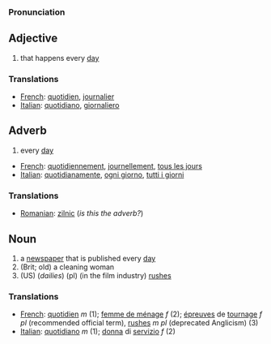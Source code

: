 === Pronunciation ===
[[]]

== Adjective ==

# that happens every [[day]]

=== Translations ===

*[[French]]: [[quotidien]], [[journalier]]
*[[Italian]]: [[quotidiano]], [[giornaliero]]

== Adverb ==

# every [[day]]

*[[French]]: [[quotidiennement]], [[journellement]], [[tous les jours]]
*[[Italian]]: [[quotidianamente]], [[ogni giorno]], [[tutti i giorni]]

=== Translations ===

*[[Romanian]]: [[zilnic]] (''is this the adverb?'')

== Noun ==

# a [[newspaper]] that is published every [[day]]
# (Brit; old) a cleaning woman
# (US) (''dailies'') (pl) (in the film industry) [[rushes]]

===Translations===
*[[French]]: [[quotidien]] ''m'' (1); [[femme de ménage]] ''f'' (2); [[épreuves]] de [[tournage]] ''f pl'' (recommended official term), [[rushes]] ''m pl'' (deprecated Anglicism) (3)
*[[Italian]]: [[quotidiano]] ''m'' (1); [[donna]] di [[servizio]] ''f'' (2)